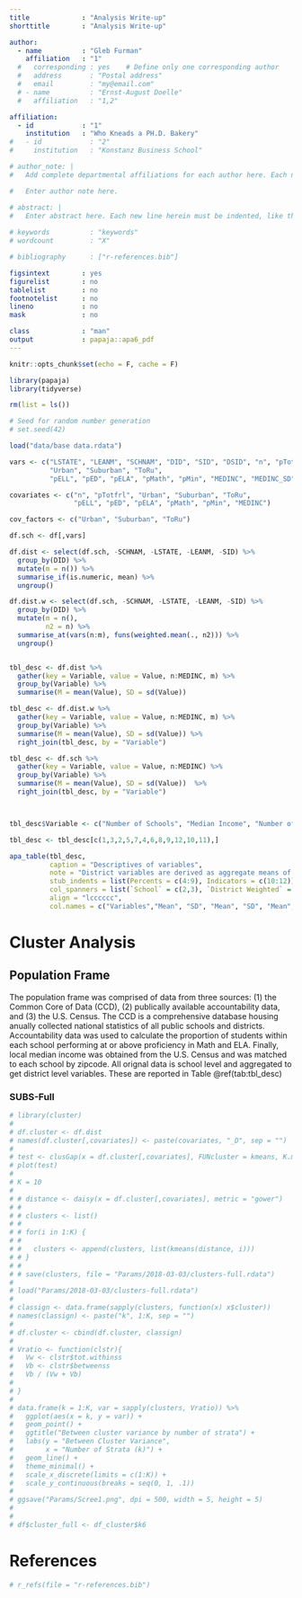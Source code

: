```yaml
---
title             : "Analysis Write-up"
shorttitle        : "Analysis Write-up"

author:
  - name          : "Gleb Furman"
    affiliation   : "1"
  #   corresponding : yes    # Define only one corresponding author
  #   address       : "Postal address"
  #   email         : "my@email.com"
  # - name          : "Ernst-August Doelle"
  #   affiliation   : "1,2"

affiliation:
  - id            : "1"
    institution   : "Who Kneads a PH.D. Bakery"
#   - id            : "2"
#     institution   : "Konstanz Business School"

# author_note: |
#   Add complete departmental affiliations for each author here. Each new line herein must be indented, like this line.

#   Enter author note here.

# abstract: |
#   Enter abstract here. Each new line herein must be indented, like this line.
  
# keywords          : "keywords"
# wordcount         : "X"

# bibliography      : ["r-references.bib"]

figsintext        : yes
figurelist        : no
tablelist         : no
footnotelist      : no
lineno            : no
mask              : no

class             : "man"
output            : papaja::apa6_pdf
---
```



```r
knitr::opts_chunk$set(echo = F, cache = F)
```

```r
library(papaja)
library(tidyverse)

rm(list = ls())
```

```r
# Seed for random number generation
# set.seed(42)
```

```r
load("data/base data.rdata")

vars <- c("LSTATE", "LEANM", "SCHNAM", "DID", "SID", "DSID", "n", "pTotfrl",
          "Urban", "Suburban", "ToRu",
          "pELL", "pED", "pELA", "pMath", "pMin", "MEDINC", "MEDINC_SD")

covariates <- c("n", "pTotfrl", "Urban", "Suburban", "ToRu",
                "pELL", "pED", "pELA", "pMath", "pMin", "MEDINC")

cov_factors <- c("Urban", "Suburban", "ToRu")

df.sch <- df[,vars]

df.dist <- select(df.sch, -SCHNAM, -LSTATE, -LEANM, -SID) %>%
  group_by(DID) %>%
  mutate(m = n()) %>%
  summarise_if(is.numeric, mean) %>%
  ungroup()

df.dist.w <- select(df.sch, -SCHNAM, -LSTATE, -LEANM, -SID) %>%
  group_by(DID) %>%
  mutate(m = n(),
         n2 = n) %>%
  summarise_at(vars(n:m), funs(weighted.mean(., n2))) %>%
  ungroup()



```

```r
tbl_desc <- df.dist %>%
  gather(key = Variable, value = Value, n:MEDINC, m) %>%
  group_by(Variable) %>%
  summarise(M = mean(Value), SD = sd(Value))

tbl_desc <- df.dist.w %>%
  gather(key = Variable, value = Value, n:MEDINC, m) %>%
  group_by(Variable) %>%
  summarise(M = mean(Value), SD = sd(Value)) %>%
  right_join(tbl_desc, by = "Variable")

tbl_desc <- df.sch %>%
  gather(key = Variable, value = Value, n:MEDINC) %>%
  group_by(Variable) %>%
  summarise(M = mean(Value), SD = sd(Value))  %>%
  right_join(tbl_desc, by = "Variable")



tbl_desc$Variable <- c("Number of Schools", "Median Income", "Number of Students", "Economically Disadvantaged", "ELA Proficiency", "English Language Learners", "Math Proficiency", "Minority Status", "Total/Free/Reduced Lunch", "Suburban", "Town and Rural", "Urban")

tbl_desc <- tbl_desc[c(1,3,2,5,7,4,6,8,9,12,10,11),]
```

```r
apa_table(tbl_desc,
          caption = "Descriptives of variables",
          note = "District variables are derived as aggregate means of school variables",
          stub_indents = list(Percents = c(4:9), Indicators = c(10:12)),
          col_spanners = list(`School` = c(2,3), `District Weighted` = c(4,5), `District Unweighted` = c(6,7)),
          align = "lcccccc",
          col.names = c("Variables","Mean", "SD", "Mean", "SD", "Mean", "SD"))

```


# Cluster Analysis


## Population Frame
The population frame was comprised of data from three sources: (1) the Common Core of Data (CCD), (2) publically available accountability data, and (3) the U.S. Census. The CCD is a comprehensive database housing anually collected national statistics of all public schools and districts. Accountability data was used to calculate the proportion of students within each school performing at or above proficiency in Math and ELA. Finally, local median income was obtained from the U.S. Census and was  matched to each school by zipcode. All orignal data is school level and aggregated to get district level variables. These are reported in Table \@ref(tab:tbl_desc)



### SUBS-Full

```r
# library(cluster)
# 
# df.cluster <- df.dist
# names(df.cluster[,covariates]) <- paste(covariates, "_D", sep = "")
# 
# test <- clusGap(x = df.cluster[,covariates], FUNcluster = kmeans, K.max = 20)
# plot(test)
# 
# K = 10
# 
# # distance <- daisy(x = df.cluster[,covariates], metric = "gower")
# # 
# # clusters <- list()
# # 
# # for(i in 1:K) {
# # 
# #   clusters <- append(clusters, list(kmeans(distance, i)))
# # }
# # 
# # save(clusters, file = "Params/2018-03-03/clusters-full.rdata")
# 
# load("Params/2018-03-03/clusters-full.rdata")
# 
# classign <- data.frame(sapply(clusters, function(x) x$cluster))
# names(classign) <- paste("k", 1:K, sep = "")
# 
# df.cluster <- cbind(df.cluster, classign)
# 
# Vratio <- function(clstr){
#   Vw <- clstr$tot.withinss
#   Vb <- clstr$betweenss
#   Vb / (Vw + Vb)
#   
# }
# 
# data.frame(k = 1:K, var = sapply(clusters, Vratio)) %>%
#   ggplot(aes(x = k, y = var)) +
#   geom_point() +
#   ggtitle("Between cluster variance by number of strata") +
#   labs(y = "Between Cluster Variance",
#        x = "Number of Strata (k)") +
#   geom_line() +
#   theme_minimal() +
#   scale_x_discrete(limits = c(1:K)) +
#   scale_y_continuous(breaks = seq(0, 1, .1))
# 
# ggsave("Params/Scree1.png", dpi = 500, width = 5, height = 5)
# 
# 
# df$cluster_full <- df_cluster$k6


```

\newpage

# References
```r
# r_refs(file = "r-references.bib")
```

\begingroup
\setlength{\parindent}{-0.5in}
\setlength{\leftskip}{0.5in}

<div id = "refs"></div>
\endgroup
